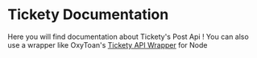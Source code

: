# Tickety Documentation

Here you will find documentation about Tickety's Post Api !
You can also use a wrapper like OxyToan's [Tickety API Wrapper](https://www.npmjs.com/package/tickety-api) for Node